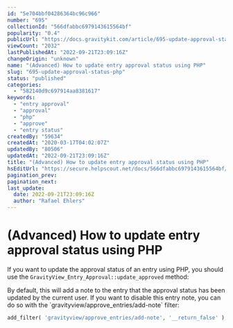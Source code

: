 ```yaml
---
id: "5e704bbf04286364bc96c966"
number: "695"
collectionId: "566dfabbc6979143615564bf"
popularity: "0.4"
publicUrl: "https://docs.gravitykit.com/article/695-update-approval-status-php"
viewCount: "2032"
lastPublishedAt: "2022-09-21T23:09:16Z"
changeOrigin: "unknown"
name: "(Advanced) How to update entry approval status using PHP"
slug: "695-update-approval-status-php"
status: "published"
categories: 
  - "582140d9c697914aa8381617"
keywords: 
  - "entry approval"
  - "approval"
  - "php"
  - "approve"
  - "entry status"
createdBy: "59634"
createdAt: "2020-03-17T04:02:07Z"
updatedBy: "80506"
updatedAt: "2022-09-21T23:09:16Z"
title: "(Advanced) How to update entry approval status using PHP"
hsEditUrl: "https://secure.helpscout.net/docs/566dfabbc6979143615564bf/article/5e704bbf04286364bc96c966"
pagination_prev: 
pagination_next: 
last_update:
  date: 2022-09-21T23:09:16Z
  author: "Rafael Ehlers"
---
```


# (Advanced) How to update entry approval status using PHP

If you want to update the approval status of an entry using PHP, you should use the `GravityView_Entry_Approval::update_approved` method:

<script src="https://gist.github.com/zackkatz/b97572cc11fc09a5754e6af0561fd572.js" type="text/javascript"></script> By default, this will add a note to the entry that the approval status has been updated by the current user. If you want to disable this entry note, you can do so with the `gravityview/approve_entries/add-note` filter:

```php
add_filter( 'gravityview/approve_entries/add-note', '__return_false' );
```